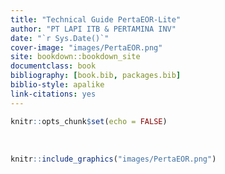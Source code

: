 ```yaml
--- 
title: "Technical Guide PertaEOR-Lite"
author: "PT LAPI ITB & PERTAMINA INV"
date: "`r Sys.Date()`"
cover-image: "images/PertaEOR.png"
site: bookdown::bookdown_site
documentclass: book
bibliography: [book.bib, packages.bib]
biblio-style: apalike
link-citations: yes
---
```


```r
knitr::opts_chunk$set(echo = FALSE)
```
<p> &nbsp; </p>
```r
knitr::include_graphics("images/PertaEOR.png")
```